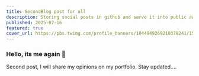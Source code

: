 ```yaml
---
title: SecondBlog post for all
description: Storing social posts in github and serve it into public awesome 🔥
published: 2025-07-16
featured: true
cover_url: https://pbs.twimg.com/profile_banners/1044949269210378241/1564984086/1500x500
---
```


### Hello, its me again 👋   

Second post, I will share my opinions on my portfolio. Stay updated....
